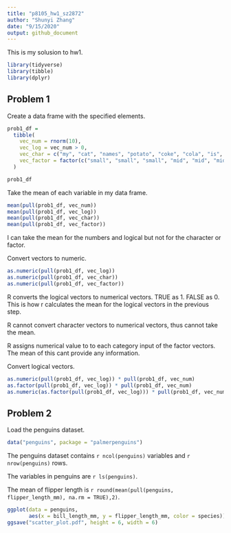 ```yaml
---
title: "p8105_hw1_sz2872"
author: "Shunyi Zhang"
date: "9/15/2020"
output: github_document
---
```


This is my solusion to hw1. 

```r
library(tidyverse)
library(tibble)
library(dplyr)
```

## Problem 1

Create a data frame with the specified elements. 

```r
prob1_df = 
  tibble(
    vec_num = rnorm(10),
    vec_log = vec_num > 0,
    vec_char = c("my", "cat", "names", "potato", "coke", "cola", "is", "a", "black", "kitty"),
    vec_factor = factor(c("small", "small", "small", "mid", "mid", "mid", "mid", "large", "large", "large"))
  )

prob1_df
```

Take the mean of each variable in my data frame.

```r
mean(pull(prob1_df, vec_num))
mean(pull(prob1_df, vec_log))
mean(pull(prob1_df, vec_char))
mean(pull(prob1_df, vec_factor))
```

I can take the mean for the numbers and logical but not for the character or factor. 

Convert vectors to numeric.

```r
as.numeric(pull(prob1_df, vec_log))
as.numeric(pull(prob1_df, vec_char))
as.numeric(pull(prob1_df, vec_factor))
```

R converts the logical vectors to numerical vectors. TRUE as 1. FALSE as 0. This is how r calculates the mean for the logical vectors in the previous step. 

R cannot convert character vectors to numerical vectors, thus cannot take the mean.

R assigns numerical value to to each category input of the factor vectors. The mean of this cant provide any information.  

Convert logical vectors.

```r
as.numeric(pull(prob1_df, vec_log)) * pull(prob1_df, vec_num)
as.factor(pull(prob1_df, vec_log)) * pull(prob1_df, vec_num)
as.numeric(as.factor(pull(prob1_df, vec_log))) * pull(prob1_df, vec_num)
```

## Problem 2

Load the penguins dataset.

```r
data("penguins", package = "palmerpenguins")
```

The penguins dataset contains `r ncol(penguins)` variables and `r nrow(penguins)` rows.

The variables in penguins are `r ls(penguins)`.

The mean of flipper length is `r round(mean(pull(penguins, flipper_length_mm), na.rm = TRUE),2)`.

```r
ggplot(data = penguins, 
       aes(x = bill_length_mm, y = flipper_length_mm, color = species)) + geom_point()
ggsave("scatter_plot.pdf", height = 6, width = 6)
```
